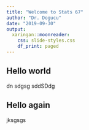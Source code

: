 ```yaml
---
title: "Welcome to Stats 67"
author: "Dr. Dogucu"
date: "2019-09-30"
output: 
  xaringan::moonreader:
    css: slide-styles.css
    df_print: paged
---
```


<script src="https://ajax.googleapis.com/ajax/libs/jquery/1.12.2/jquery.min.js"></script>

<script>
    $(document).ready(function() {
      $('slide:not(.title-slide, .backdrop, .segue)').append('<footer label=\"Copyright &copy; Dr. Mine Dogucu. All Rights Reserved.\"></footer>');    
    })
</script>


## Hello world
dn sdgsg
sddSDdg

## Hello again
 jksgsgs